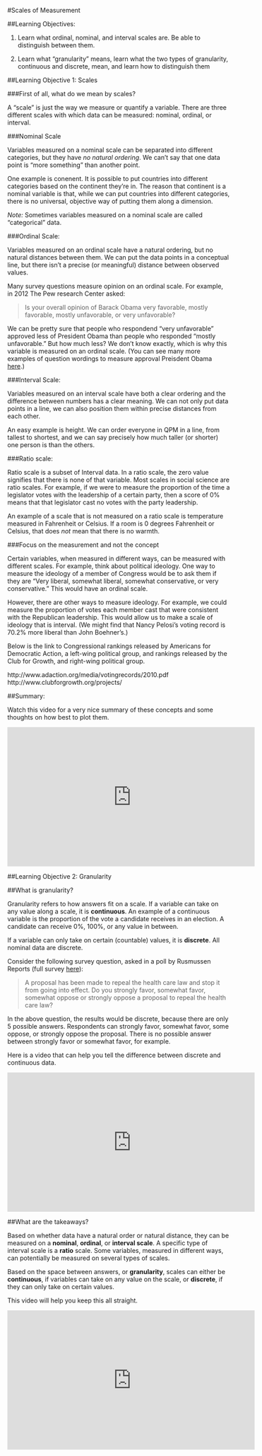 
#Scales of Measurement

##Learning Objectives:

1) Learn what ordinal, nominal, and interval scales are. Be able to distinguish between them. 

2) Learn what "granularity" means, learn what the two types of granularity, continuous and discrete, mean, and learn how to distinguish them

##Learning Objective 1: Scales

###First of all, what do we mean by scales?

A "scale" is just the way we measure or quantify a variable.  There are three different scales with which data can be measured: nominal, ordinal, or interval. 

###Nominal Scale

Variables measured on a nominal scale  can be separated into different categories, but they have *no natural ordering*.  We can't say that one data point is "more something" than another point.

One example is conenent.   It is possible to put countries into different categories based on the continent they're in.  The reason that continent is a nominal variable is that, while we can put countries into different categories, there is no universal, objective way of putting them along a dimension.

*Note:* Sometimes variables measured on a nominal scale are called "categorical" data.

###Ordinal Scale:

Variables measured on an ordinal scale have a natural ordering, but no natural distances between them.  We can put the data points in a conceptual line, but there isn't a precise (or meaningful) distance between observed values.

Many survey questions measure opinion on an ordinal scale.  For example,  in 2012 The Pew research Center asked:

>Is your overall opinion of Barack Obama very favorable, mostly favorable, mostly unfavorable, or very unfavorable?  

We can be pretty sure  that people who respondend "very unfavorable" approved less of President Obama than people who responded "mostly unfavorable."  But how much less?  We don't know exactly, which is why this variable is measured on an ordinal scale. (You can see many more examples of question wordings to measure approval Preisdent Obama [here](http://www.pollingreport.com/obama_fav.htm).)

###Interval Scale:

Variables measured on an interval scale have both a clear ordering and the difference between numbers has a clear meaning.  We can not only put data points in a line, we can also position them within precise distances from each other. 

An easy example is height. We can order everyone in QPM in a line, from tallest to shortest, and we can say precisely how much taller (or shorter) one person is than the others. 

###Ratio scale:

Ratio scale is a subset of Interval data.  In a ratio scale, the zero value signifies that there is none of that variable.  Most scales in social science are ratio scales.  For example, if we were to measure the proportion of the time a legislator votes with the leadership of a certain party, then a score of 0% means that that legislator cast no votes with the party leadership.  

An example of a scale that is not measured on a ratio scale is temperature measured in Fahrenheit or Celsius.  If a room is 0 degrees Fahrenheit or Celsius, that does *not* mean that there is no warmth.

###Focus on the measurement and not the concept

Certain variables, when measured in different ways, can be measured with different scales.  For example, think about political ideology.  One way to measure the ideology of a member of Congress would be to ask them if they are "Very liberal, somewhat liberal, somewhat conservative, or very conservative."    This would have an ordinal scale.  

However, there are other ways to measure ideology.  For example, we could measure the proportion of votes each member cast that were consistent with the Republican leadership.  This would allow us to make a scale of ideology that is interval.  (We might find that Nancy Pelosi's voting record is 70.2% more liberal than John Boehner's.)

Below is the link to Congressional rankings released by Americans for Democratic Action, a left-wing political group, and rankings released by the Club for Growth, and right-wing political group. 

http://www.adaction.org/media/votingrecords/2010.pdf
http://www.clubforgrowth.org/projects/

##Summary:

Watch this video for a very nice summary of these concepts and some thoughts on how best to plot them.

<iframe width="560" height="315" src="https://youtube.com/embed/hZxnzfnt5v8" frameborder="0" allowfullscreen></iframe>

##Learning Objective 2: Granularity

##What is granularity?

Granularity refers to how answers fit on a scale.  If a variable can take on any value along a scale, it is **continuous**.  An example of a continuous variable is the proportion of the vote a candidate receives in an election.  A candidate can receive 0%, 100%, or any value in between. 

If a variable can only take on certain (countable) values, it is **discrete**.  All nominal data are discrete. 

Consider the following survey question, asked in a poll by Rusmussen Reports (full survey [here](http://www.rasmussenreports.com/public_content/politics/questions/pt_survey_questions/august_2012/questions_health_care_update_august_24_25_2012)): 

>A proposal has been made to repeal the health care law and stop it from going into effect. Do you strongly favor, somewhat favor, somewhat oppose or strongly oppose a proposal to repeal the health care law?

In the above question, the results would be discrete, because there are only 5 possible answers.  Respondents can strongly favor, somewhat favor, some oppose, or strongly oppose the proposal.  There is no possible answer between strongly favor or somewhat favor, for example. 

Here is a video that can help you tell the difference between discrete and continuous data.

<iframe width="560" height="315" src="https://youtube.com/embed/8yKtrZR9MYo" frameborder="0" allowfullscreen></iframe>

##What are the takeaways?

Based on whether data have a natural order or natural distance, they can be measured on a **nominal**, **ordinal**, or **interval scale**.  A specific type of interval scale is a **ratio** scale.  Some variables, measured in different ways, can potentially be measured on several types of scales. 

Based on the space between answers, or **granularity**, scales can either be **continuous**, if variables can take on any value on the scale, or **discrete**, if they can only take on certain values.  

This video will help you keep this all straight.

<iframe width="560" height="315" src="https://youtube.com/embed/uP3-q7Re_jk" frameborder="0" allowfullscreen></iframe>
